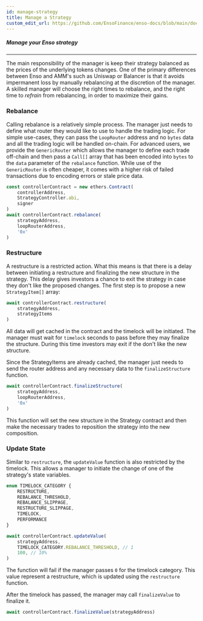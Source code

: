 ```yaml
---
id: manage-strategy
title: Manage a Strategy
custom_edit_url: https://github.com/EnsoFinance/enso-docs/blob/main/docs/guides/manage-strategy.mdx
---
```


##### Manage your Enso strategy
---

The main responsibility of the manager is keep their strategy balanced as the prices of the underlying tokens changes. One of the primary differences between Enso and AMM's such as Uniswap or Balancer is that it avoids impermanent loss by manually rebalancing at the discretion of the manager. A skilled manager will choose the right times to rebalance, and the right time to *refrain* from rebalancing, in order to maximize their gains.

### Rebalance
Calling rebalance is a relatively simple process. The manager just needs to define what router they would like to use to handle the trading logic. For simple use-cases, they can pass the `LoopRouter` address and no `bytes` data and all the trading logic will be handled on-chain. For advanced users, we provide the `GenericRouter` which allows the manager to define each trade off-chain and then pass a `Call[]` array that has been encoded into `bytes` to the `data` parameter of the `rebalance` function. While use of the `GenericRouter` is often cheaper, it comes with a higher risk of failed transactions due to encoding errors or stale price data.

```typescript
const controllerContract = new ethers.Contract(
    controllerAddress,
    StrategyController.abi,
    signer
)
await controllerContract.rebalance(
    strategyAddress,
    loopRouterAddress,
    '0x'
)
```

### Restructure
A restructure is a restricted action. What this means is that there is a delay between initiating a restructure and finalizing the new structure in the strategy. This delay gives investors a chance to exit the strategy in case they don't like the proposed changes. The first step is to propose a new `StrategyItem[]` array:

```typescript
await controllerContract.restructure(
    strategyAddress,
    strategyItems
)
```

All data will get cached in the contract and the timelock will be initiated. The manager must wait for `timelock` seconds to pass before they may finalize the structure. During this time investors may exit if the don't like the new structure.

Since the StrategyItems are already cached, the manager just needs to send the router address and any necessary data to the `finalizeStructure` function.

```typescript
await controllerContract.finalizeStructure(
    strategyAddress,
    loopRouterAddress,
    '0x'
)
```

This function will set the new structure in the Strategy contract and then make the necessary trades to reposition the strategy into the new composition.

### Update State
Similar to `restructure`, the `updateValue` function is also restricted by the timelock. This allows a manager to initiate the change of one of the strategy's state variables.

```typescript
enum TIMELOCK_CATEGORY {
	RESTRUCTURE,
	REBALANCE_THRESHOLD,
	REBALANCE_SLIPPAGE,
	RESTRUCTURE_SLIPPAGE,
	TIMELOCK,
	PERFORMANCE
}

await controllerContract.updateValue(
    strategyAddress,
    TIMELOCK_CATEGORY.REBALANCE_THRESHOLD, // 1
    100, // 10%
)
```

The function will fail if the manager passes `0` for the timelock category. This value represent a restructure, which is updated using the `restructure` function.

After the timelock has passed, the manager may call `finalizeValue` to finalize it.

```typescript
await controllerContract.finalizeValue(strategyAddress)
```
